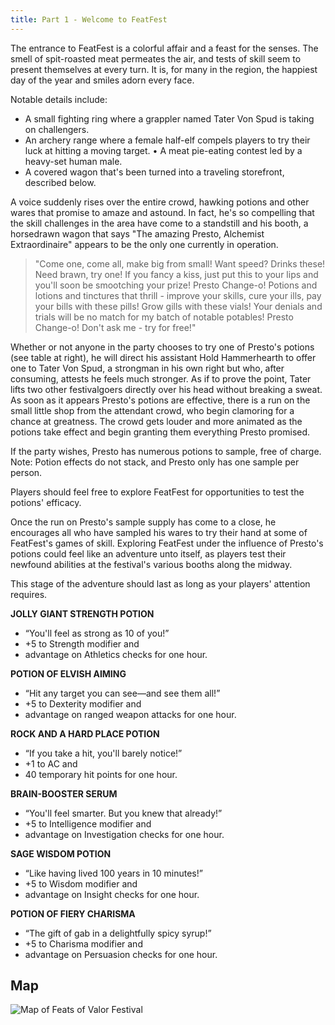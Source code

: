 ```yaml
---
title: Part 1 - Welcome to FeatFest
---
```


The entrance to FeatFest is a colorful affair and a feast for the senses. The smell of spit-roasted meat permeates the air, and tests of skill seem to present themselves at every turn. It is, for many in the region, the happiest day of the year and smiles adorn every face.

Notable details include:
- A small fighting ring where a grappler named Tater
Von Spud is taking on challengers.
- An archery range where a female half-elf compels
players to try their luck at hitting a moving target. • A meat pie-eating contest led by a heavy-set
human male.
- A covered wagon that's been turned into a
traveling storefront, described below.

<Aside title="Flavour Text">
A voice suddenly rises over the entire crowd, hawking potions and other wares that promise to amaze and astound. In fact, he's so compelling that the skill challenges in the area have come to a standstill and his booth, a horsedrawn wagon that says "The amazing Presto, Alchemist Extraordinaire" appears to be the only one currently in operation. 

> "Come one, come all, make big from small! Want speed? Drinks these! Need brawn, try one! If you fancy a kiss, just put this to your lips and you'll soon be smootching your prize! Presto Change-o! Potions and lotions and tinctures that thrill - improve your skills, cure your ills, pay your bills with these pills! Grow gills with these vials! Your denials and trials will be no match for my batch of notable potables! Presto Change-o! Don't ask me - try for free!"

</Aside>

Whether or not anyone in the party chooses to try one of Presto's potions (see table at right), he will direct his assistant Hold Hammerhearth to offer one to Tater Von Spud, a strongman in his own right but who, after consuming, attests he feels much stronger. As if to prove the point, Tater lifts two other festivalgoers directly over his head without breaking a sweat. As soon as it appears Presto's potions are effective, there is a run on the small little shop from the attendant crowd, who begin clamoring for a chance at greatness. The crowd gets louder and more animated as the potions take effect and begin granting them everything Presto promised.

<Aside type="tip" title="Participation">
If the party wishes, Presto has numerous potions to sample, free of charge. Note: Potion effects do not stack, and Presto only has one sample per person.

Players should feel free to explore FeatFest for opportunities to test the potions' efficacy.
</Aside>

Once the run on Presto's sample supply has come to a close, he encourages all who have sampled his wares to try their hand at some of FeatFest's games of skill. Exploring FeatFest under the influence of Presto's potions could feel like an adventure unto itself, as players test their newfound abilities at the festival's various booths along the midway.

This stage of the adventure should last as long as your players' attention requires.

<Aside title="Presto's Potions">

**JOLLY GIANT STRENGTH POTION**
- “You'll feel as strong as 10 of you!”
- +5 to Strength modifier and 
- advantage on Athletics checks for one hour.

**POTION OF ELVISH AIMING**
- “Hit any target you can see—and see them all!”
- +5 to Dexterity modifier and 
- advantage on ranged weapon attacks for one hour.

**ROCK AND A HARD PLACE POTION**
- “If you take a hit, you'll barely notice!”
- +1 to AC and 
- 40 temporary hit points for one hour.

**BRAIN-BOOSTER SERUM**
- “You'll feel smarter. But you knew that already!”
- +5 to Intelligence modifier and 
- advantage on Investigation checks for one hour.

**SAGE WISDOM POTION**
- “Like having lived 100 years in 10 minutes!”
- +5 to Wisdom modifier and 
- advantage on Insight checks for one hour.

**POTION OF FIERY CHARISMA**
- “The gift of gab in a delightfully spicy syrup!”
- +5 to Charisma modifier and 
- advantage on Persuasion checks for one hour.
</Aside>

## Map
![Map of Feats of Valor Festival](../../../assets/images/feats-of-valor-festival.png)